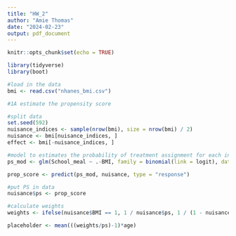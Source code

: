 ```yaml
---
title: "HW_2"
author: "Amie Thomas"
date: "2024-02-23"
output: pdf_document
---
```


```r
knitr::opts_chunk$set(echo = TRUE)
```

```r
library(tidyverse)
library(boot)

#load in the data
bmi <- read.csv("nhanes_bmi.csv")
```

```r
#1A estimate the propensity score

#split data 
set.seed(592)
nuisance_indices <- sample(nrow(bmi), size = nrow(bmi) / 2)
nuisance <- bmi[nuisance_indices, ]
effect <- bmi[-nuisance_indices, ]

#model to estimates the probability of treatment assignment for each individual in the dataset
ps_mod <- glm(School_meal ~ .-BMI, family = binomial(link = logit), data = nuisance)

prop_score <- predict(ps_mod, nuisance, type = "response")

#put PS in data
nuisance$ps <- prop_score

#calculate weights
weights <- ifelse(nuisance$BMI == 1, 1 / nuisance$ps, 1 / (1 - nuisance$ps))

placeholder <- mean(((weights/ps)-1)*age)
```














